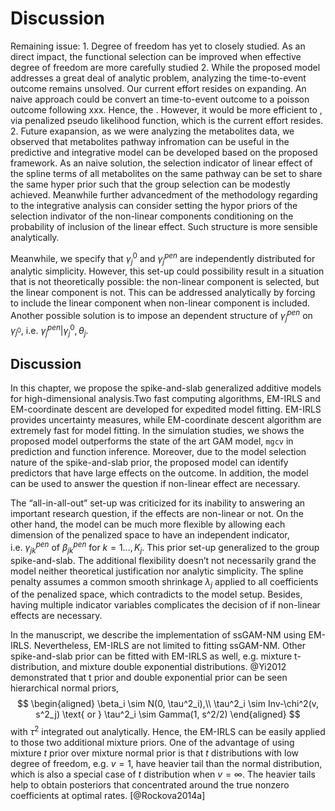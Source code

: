 # Discussion

Remaining issue:
1. Degree of freedom has yet to closely studied. As an direct impact, the functional selection can be improved when effective degree of freedom are more carefully studied
2. While the proposed model addresses a great deal of analytic problem, analyzing the time-to-event outcome remains unsolved. Our current effort resides on expanding. An naive approach could be convert an time-to-event outcome to a poisson outcome following xxx. Hence, the . However, it would be more efficient to , via penalized pseudo likelihood function, which is the current effort resides.
2. Future exapansion, as we were analyzing the metabolites data, we observed that metabolites pathway infromation can be useful in the predictive and integrative model can be developed based on the proposed framework. As an naive solution, the selection indicator of linear effect of the spline terms of all metabolites on the same pathway can be set to share the same hyper prior such that the group selection can be modestly achieved. Meanwhile further advancedment of the methodology regarding to the integrative analysis can consider setting the hypor priors of the selection indivator of the non-linear components conditioning on the probability of inclusion of the linear effect. Such structure is more sensible analytically.


Meanwhile, we specify that $\gamma_{j}^0$ and $\gamma_{j}^{pen}$ are independently distributed for analytic simplicity. However, this set-up could possibility result in a situation that is not theoretically possible: the non-linear component is selected, but the linear component is not. This can be addressed analytically by forcing to include the linear component when non-linear component is included. Another possible solution is to impose an dependent structure of $\gamma_{j}^{pen}$ on $\gamma_{j^{0}}$, i.e. $\gamma_j^{pen}|\gamma_{j}^{0}, \theta_j$.


## Discussion

In this chapter, we propose the spike-and-slab generalized additive models for high-dimensional analysis.Two fast computing algorithms, EM-IRLS and EM-coordinate descent are developed for expedited model fitting. EM-IRLS provides uncertainty measures, while EM-coordinate descent algorithm are extremely fast for model fitting. In the simulation studies, we shows the proposed model outperforms the state of the art GAM model, `mgcv` in prediction and function inference. Moreover, due to the model selection nature of the spike-and-slab prior, the proposed model can identify predictors that have large effects on the outcome. In addition, the model can be used to answer the question if non-linear effect are necessary.

  <!-- Such prior set-ups ignore the null space of the smooth function, and entirely removes the variable out of the function. The "all-in-all-out" assumption makes differentiate linear and non-linear effect harder. In contrasts, our prior set up provides a more flexible solution, as the penalty for smoothness is locally adapative for the bases and hence retain the the null space if necessary.  -->

The "all-in-all-out" set-up was criticized for its inability to answering an important research question, if the effects are non-linear or not. On the other hand, the model can be much more flexible by allowing each dimension of the penalized space to have an independent indicator, i.e. $\gamma^{pen}_{jk}$ of $\beta^{pen}_{jk}$ for $k = 1\dots, K_j$. This prior set-up generalized to the group spike-and-slab. The additional flexibility doesn't not necessarily grand the model neither theoretical justification nor analytic simplicity. The spline penalty assumes a common smooth shrinkage $\lambda_j$ applied to all coefficients of the penalized space, which contradicts to the model setup. Besides, having multiple indicator variables complicates the decision of if non-linear effects are necessary.


In the manuscript, we describe the implementation of ssGAM-NM using EM-IRLS. Nevertheless, EM-IRLS are not limited to fitting ssGAM-NM. Other spike-and-slab prior can be fitted with EM-IRLS as well, e.g. mixture t-distribution, and mixture double exponential distributions. @Yi2012 demonstrated that t prior and double exponential prior can be seen hierarchical normal priors,
$$
\begin{aligned}
\beta_i \sim N(0, \tau^2_i),\\
\tau^2_i \sim Inv-\chi^2(v, s^2_j) \text{ or } \tau^2_i \sim Gamma(1, s^2/2)
\end{aligned}
$$
with $\tau^2$ integrated out analytically. Hence, the EM-IRLS can be easily applied to those two additional mixture priors. One of the advantage of using mixture $t$ prior over mixture normal prior is that $t$ distributions with low degree of freedom, e.g. $v=1$, have heavier tail than the normal distribution, which is also a special case of $t$ distribution when $v=\infty$. The heavier tails help to obtain posteriors that concentrated around the true nonzero coefficients at optimal rates. [@Rockova2014a]
